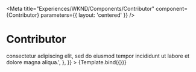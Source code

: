 
<Meta title="Experiences/WKND/Components/Contributor" component={Contributor} parameters={{ layout: 'centered' }} />


# Contributor

<Canvas withSource="open">
  <Story
    name="Contributor"
    args={{
      loading: false,
      fullName: 'Jane Doe',
      pictureReference: {
        _path: '/__assets/wknd/bg-adventures-1.jpg',
      },
      occupation: 'Artist',
      biographyText: {
        html: 'Lorem ipsum dolor sit amet, <em>consectetur adipiscing</em> elit, sed do eiusmod tempor incididunt ut labore et dolore magna aliqua.',
      },
    }}
  >
    {Template.bind({})}
  </Story>
</Canvas>
